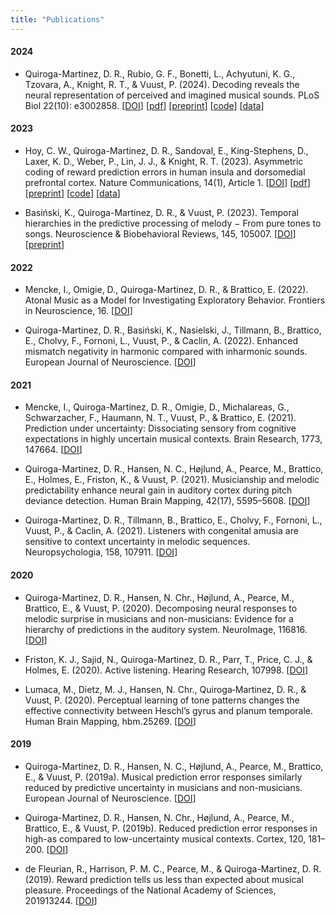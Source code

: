 ```yaml
---
title: "Publications"
---
```


#### 2024
* Quiroga-Martinez, D. R., Rubio, G. F., Bonetti, L., Achyutuni, K. G., Tzovara, A., Knight, R. T., & Vuust, P. (2024). Decoding reveals the neural representation of perceived and imagined musical sounds. PLoS Biol 22(10): e3002858. [[DOI](https://doi.org/10.1371/journal.pbio.3002858)]
[[pdf](files/articles/Quiroga-Martinez et al. - 2024 - Decoding reveals the neural representation of perceived and imagined musical sounds.pdf)]
[[preprint](https://doi.org/10.1101/2023.08.15.553456)] 
[[code](https://doi.org/10.5281/zenodo.13760787)]
[[data](https://doi.org/10.5281/zenodo.13760720)]

#### 2023

* Hoy, C. W., Quiroga-Martinez, D. R., Sandoval, E., King-Stephens, D., Laxer, K. D., Weber, P., Lin, J. J., & Knight, R. T. (2023). Asymmetric coding of reward prediction errors in human insula and dorsomedial prefrontal cortex. Nature Communications, 14(1), Article 1. [[DOI](https://doi.org/10.1038/s41467-023-44248-1)] 
[[pdf](files/articles/Hoy et al. - 2023 - Asymmetric coding of reward prediction errors in h.pdf)]
[[preprint](https://doi.org/10.1101/2022.12.07.519496)] [[code](https://github.com/hoycw/asymmetric_RPE_paper)]
[[data](https://doi.org/10.5281/zenodo.10023443)]

* Basiński, K., Quiroga-Martinez, D. R., & Vuust, P. (2023). Temporal hierarchies in the predictive processing of melody − From pure tones to songs. Neuroscience & Biobehavioral Reviews, 145, 105007. [[DOI](https://doi.org/10.1016/j.neubiorev.2022.105007)]
[[preprint](https://doi.org/10.31234/osf.io/nua2j)]

#### 2022

* Mencke, I., Omigie, D., Quiroga-Martinez, D. R., & Brattico, E. (2022). Atonal Music as a Model for Investigating Exploratory Behavior. Frontiers in Neuroscience, 16. [[DOI](https://www.frontiersin.org/articles/10.3389/fnins.2022.793163)]

* Quiroga-Martinez, D. R., Basiński, K., Nasielski, J., Tillmann, B., Brattico, E., Cholvy, F., Fornoni, L., Vuust, P., & Caclin, A. (2022). Enhanced mismatch negativity in harmonic compared with inharmonic sounds. European Journal of Neuroscience. [[DOI](https://doi.org/10.1111/ejn.15769)]

#### 2021

* Mencke, I., Quiroga-Martinez, D. R., Omigie, D., Michalareas, G., Schwarzacher, F., Haumann, N. T., Vuust, P., & Brattico, E. (2021). Prediction under uncertainty: Dissociating sensory from cognitive expectations in highly uncertain musical contexts. Brain Research, 1773, 147664. [[DOI](https://doi.org/10.1016/j.brainres.2021.147664)]

* Quiroga-Martinez, D. R., Hansen, N. C., Højlund, A., Pearce, M., Brattico, E., Holmes, E., Friston, K., & Vuust, P. (2021). Musicianship and melodic predictability enhance neural gain in auditory cortex during pitch deviance detection. Human Brain Mapping, 42(17), 5595–5608. [[DOI](https://doi.org/10.1002/hbm.25638)]

* Quiroga-Martinez, D. R., Tillmann, B., Brattico, E., Cholvy, F., Fornoni, L., Vuust, P., & Caclin, A. (2021). Listeners with congenital amusia are sensitive to context uncertainty in melodic sequences. Neuropsychologia, 158, 107911. [[DOI](https://doi.org/10.1016/j.neuropsychologia.2021.107911)]


#### 2020

* Quiroga-Martinez, D. R., Hansen, N. Chr., Højlund, A., Pearce, M., Brattico, E., & Vuust, P. (2020). Decomposing neural responses to melodic surprise in musicians and non-musicians: Evidence for a hierarchy of predictions in the auditory system. NeuroImage, 116816. [[DOI](https://doi.org/10.1016/j.neuroimage.2020.116816)]

* Friston, K. J., Sajid, N., Quiroga-Martinez, D. R., Parr, T., Price, C. J., & Holmes, E. (2020). Active listening. Hearing Research, 107998. [[DOI](https://doi.org/10.1016/j.heares.2020.107998)]

* Lumaca, M., Dietz, M. J., Hansen, N. Chr., Quiroga‐Martinez, D. R., & Vuust, P. (2020). Perceptual learning of tone patterns changes the effective connectivity between Heschl’s gyrus and planum temporale. Human Brain Mapping, hbm.25269. [[DOI](https://doi.org/10.1002/hbm.25269)]

#### 2019

* Quiroga-Martinez, D. R., Hansen, N. C., Højlund, A., Pearce, M., Brattico, E., & Vuust, P. (2019a). Musical prediction error responses similarly reduced by predictive uncertainty in musicians and non-musicians. European Journal of Neuroscience. [[DOI](https://doi.org/10.1111/ejn.14667)]

* Quiroga-Martinez, D. R., Hansen, N. Chr., Højlund, A., Pearce, M., Brattico, E., & Vuust, P. (2019b). Reduced prediction error responses in high-as compared to low-uncertainty musical contexts. Cortex, 120, 181–200. [[DOI](https://doi.org/10.1016/j.cortex.2019.06.010)]

* de Fleurian, R., Harrison, P. M. C., Pearce, M., & Quiroga-Martinez, D. R. (2019). Reward prediction tells us less than expected about musical pleasure. Proceedings of the National Academy of Sciences, 201913244. [[DOI](https://doi.org/10.1073/pnas.1913244116)]


